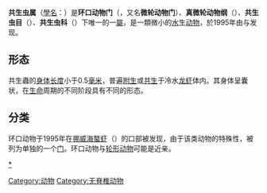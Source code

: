 {{noteTA
|G1=長度單位
}}
{{AutoTaxobox
| display parents=5
| greatgreatgrandparent authority = [[Peter_Funch|Funch]] & [[Reinhardt_Kristensen|Kristensen]], 1995
| greatgrandparent authority = Funch & Kristensen, 1995
| grandparent authority = Funch & Kristensen, 1995
| parent authority = Funch & Kristensen, 1995
| taxon =Symbion
| authority =Funch & Kristensen, 1995
| subdivision =
*[[美國共生蟲|美國共生蟲]] ''S. americanus''
*[[潘朵拉共生蟲|潘朵拉共生蟲]] ''S. pandora''
*至少还有一种
}}

'''共生虫属'''（[[學名|學名]]：{{lang|la|''Symbion''}}）是'''环口动物门'''（{{lang|la|Cycliophora}}，又名'''微轮动物门'''）、'''真微轮动物纲'''（{{lang|la|Eucycliophora}}）、'''共生虫目'''（{{lang|la|Symbiida}}）、'''共生虫科'''（{{lang|la|Symbiidae}}）下唯一的一[[屬|屬]]，是一類微小的[[水|水]]生[[动物|动物]]，於1995年由{{tsl|en|Reinhardt Kristensen|莱因哈特·克里斯滕森}}与{{tsl|en|Peter Funch|彼得·方奇}}发现。

==形态==
共生蟲的[[身体|身体]][[长度|长度]]小于0.5[[毫米|毫米]]，普遍[[附生|附生]]或[[共生|共生]]于冷水[[龙虾|龙虾]]体内。其身体呈囊状，在[[生命|生命]]周期的不同阶段具有不同的形态。

==分类==
环口动物于1995年在[[挪威海螯虾|挪威海螯虾]]（{{lang|la|''Nephrops norvegicus''}}）的口部被发现，由于该类动物的特殊性，被列为单独的一个[[门_(生物)|门]]。环口动物与[[轮形动物|轮形动物]]可能是近亲。

{{動物界|N.}}
{{taxonbar}}

[[Category:动物|Category:动物]]
[[Category:无脊椎动物|Category:无脊椎动物]]
[[category:环口动物门|*]]